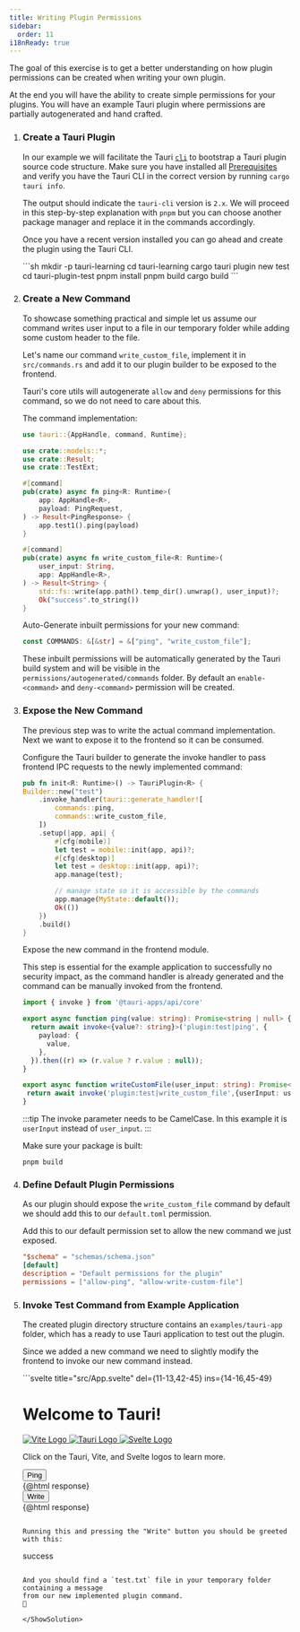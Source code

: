 ```yaml
---
title: Writing Plugin Permissions
sidebar:
  order: 11
i18nReady: true
---
```



The goal of this exercise is to get a better understanding on how
plugin permissions can be created when writing your own plugin.

At the end you will have the ability to create simple permissions for
your plugins.
You will have an example Tauri plugin where permissions are partially autogenerated
and hand crafted.

<Steps>

1. ### Create a Tauri Plugin

    In our example we will facilitate the Tauri [`cli`](/reference/cli/)
    to bootstrap a Tauri plugin source code structure.
    Make sure you have installed all [Prerequisites](/start/prerequisites/)
    and verify you have the Tauri CLI in the correct version
    by running `cargo tauri info`.

    The output should indicate the `tauri-cli` version is `2.x`.
    We will proceed in this step-by-step explanation with `pnpm` but you can choose another
    package manager and replace it in the commands accordingly.

    Once you have a recent version installed you can go
    ahead and create the plugin using the Tauri CLI.

    <ShowSolution>
    ```sh
    mkdir -p tauri-learning
    cd tauri-learning
    cargo tauri plugin new test
    cd tauri-plugin-test
    pnpm install
    pnpm build
    cargo build
    ```
    </ShowSolution>

2. ### Create a New Command

    To showcase something practical and simple let us assume
    our command writes user input to a file in our temporary folder while
    adding some custom header to the file.

    Let's name our command `write_custom_file`, implement it in `src/commands.rs`
    and add it to our plugin builder to be exposed to the frontend.

    Tauri's core utils will autogenerate `allow` and `deny` permissions for this
    command, so we do not need to care about this.

    <ShowSolution>

    The command implementation:

    ```rust title="src/commands.rs" ins={15-22} ins=", Manager"
    use tauri::{AppHandle, command, Runtime};

    use crate::models::*;
    use crate::Result;
    use crate::TestExt;

    #[command]
    pub(crate) async fn ping<R: Runtime>(
        app: AppHandle<R>,
        payload: PingRequest,
    ) -> Result<PingResponse> {
        app.test1().ping(payload)
    }

    #[command]
    pub(crate) async fn write_custom_file<R: Runtime>(
        user_input: String,
        app: AppHandle<R>,
    ) -> Result<String> {
        std::fs::write(app.path().temp_dir().unwrap(), user_input)?;
        Ok("success".to_string())
    }
   
    ```

    Auto-Generate inbuilt permissions for your new command:

    ```rust title="src/build.rs" ins="\"write_custom_file\""
    const COMMANDS: &[&str] = &["ping", "write_custom_file"];
    ```

    These inbuilt permissions will be automatically generated by the Tauri build
    system and will be visible in the `permissions/autogenerated/commands` folder.
    By default an `enable-<command>` and `deny-<command>` permission will
    be created.

    </ShowSolution>
3. ### Expose the New Command

    The previous step was to write the actual command implementation.
    Next we want to expose it to the frontend so it can be consumed.

    <ShowSolution>
 
    Configure the Tauri builder to generate the invoke handler to pass frontend
    IPC requests to the newly implemented command:

    ```rust title="src/lib.rs"  ins="commands::write_custom_file,"
    pub fn init<R: Runtime>() -> TauriPlugin<R> {
    Builder::new("test")
        .invoke_handler(tauri::generate_handler![
            commands::ping,
            commands::write_custom_file,
        ])
        .setup(|app, api| {
            #[cfg(mobile)]
            let test = mobile::init(app, api)?;
            #[cfg(desktop)]
            let test = desktop::init(app, api)?;
            app.manage(test);

            // manage state so it is accessible by the commands
            app.manage(MyState::default());
            Ok(())
        })
        .build()
    }
    ```

    Expose the new command in the frontend module.

    This step is essential for the example application to successfully
    no security impact, as the command handler is already generated
    and the command can be manually invoked from the frontend.

    ```ts title="guest-js/index.ts" ins={11-13}
    import { invoke } from '@tauri-apps/api/core'

    export async function ping(value: string): Promise<string | null> {
      return await invoke<{value?: string}>('plugin:test|ping', {
        payload: {
          value,
        },
      }).then((r) => (r.value ? r.value : null));
    }

    export async function writeCustomFile(user_input: string): Promise<string> {
     return await invoke('plugin:test|write_custom_file',{userInput: user_input});
    }
    ```

    :::tip
    The invoke parameter needs to be CamelCase. In this example it is `userInput` instead of `user_input`. 
    :::

    Make sure your package is built:

    ```
    pnpm build
    ```

    </ShowSolution>

4. ### Define Default Plugin Permissions

    As our plugin should expose the `write_custom_file` command by default
    we should add this to our `default.toml` permission.

    <ShowSolution>
    Add this to our default permission set to allow the new command
    we just exposed.

    ```toml title="permissions/default.toml" ins=", \"allow-write-custom-file\""
    "$schema" = "schemas/schema.json"
    [default]
    description = "Default permissions for the plugin"
    permissions = ["allow-ping", "allow-write-custom-file"]
    ```
    </ShowSolution>

5. ### Invoke Test Command from Example Application
    
    The created plugin directory structure contains an `examples/tauri-app` folder,
    which has a ready to use Tauri application to test out the plugin.

    Since we added a new command we need to slightly modify the frontend to
    invoke our new command instead.

    <ShowSolution>
    ```svelte title="src/App.svelte" del={11-13,42-45} ins={14-16,45-49}
    <script>
      import Greet from './lib/Greet.svelte'
      import { ping, writeCustomFile } from 'tauri-plugin-test-api'

      let response = ''

      function updateResponse(returnValue) {
        response += `[${new Date().toLocaleTimeString()}]` + (typeof returnValue === 'string' ? returnValue : JSON.stringify(returnValue)) + '<br>'
      }

      function _ping() {
        ping("Pong!").then(updateResponse).catch(updateResponse)
      }
      function _writeCustomFile() {
        writeCustomFile("HELLO FROM TAURI PLUGIN").then(updateResponse).catch(updateResponse)
      }
    </script>

    <main class="container">
      <h1>Welcome to Tauri!</h1>

      <div class="row">
        <a href="https://vitejs.dev" target="_blank">
          <img src="/vite.svg" class="logo vite" alt="Vite Logo" />
        </a>
        <a href="https://tauri.app" target="_blank">
          <img src="/tauri.svg" class="logo tauri" alt="Tauri Logo" />
        </a>
        <a href="https://svelte.dev" target="_blank">
          <img src="/svelte.svg" class="logo svelte" alt="Svelte Logo" />
        </a>
      </div>

      <p>
        Click on the Tauri, Vite, and Svelte logos to learn more.
      </p>

      <div class="row">
        <Greet />
      </div>

      <div>
        <button on:click="{_ping}">Ping</button>
        <div>{@html response}</div>
      </div>
      <div>
        <button on:click="{_writeCustomFile}">Write</button>
        <div>{@html response}</div>
      </div>


    </main>

    <style>
      .logo.vite:hover {
        filter: drop-shadow(0 0 2em #747bff);
      }

      .logo.svelte:hover {
        filter: drop-shadow(0 0 2em #ff3e00);
      }
    </style>
    ```

    Running this and pressing the "Write" button you should be greeted with this:

    ```
    success
    ```

    And you should find a `test.txt` file in your temporary folder containing a message
    from our new implemented plugin command. 
    🥳

    </ShowSolution>

 </Steps>   
